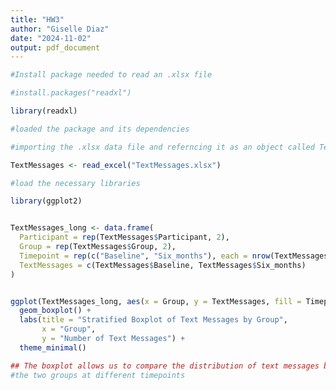```yaml
---
title: "HW3"
author: "Giselle Diaz"
date: "2024-11-02"
output: pdf_document
---
```


```r

#Install package needed to read an .xlsx file

#install.packages("readxl")

library(readxl)

#loaded the package and its dependencies

#importing the .xlsx data file and referncing it as an object called TextMessages

TextMessages <- read_excel("TextMessages.xlsx")

#load the necessary libraries

library(ggplot2)


TextMessages_long <- data.frame(
  Participant = rep(TextMessages$Participant, 2),
  Group = rep(TextMessages$Group, 2),
  Timepoint = rep(c("Baseline", "Six_months"), each = nrow(TextMessages)),
  TextMessages = c(TextMessages$Baseline, TextMessages$Six_months)
)


ggplot(TextMessages_long, aes(x = Group, y = TextMessages, fill = Timepoint)) +
  geom_boxplot() +
  labs(title = "Stratified Boxplot of Text Messages by Group",
       x = "Group",
       y = "Number of Text Messages") +
  theme_minimal()

## The boxplot allows us to compare the distribution of text messages between 
#the two groups at different timepoints




```


